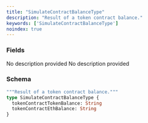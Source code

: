 ```yaml
---
title: "SimulateContractBalanceType"
description: "Result of a token contract balance."
keywords: ['SimulateContractBalanceType']
noindex: true
---
```


### Fields

<ResponseField name="tokenContractTokenBalance" type="String">
  No description provided
</ResponseField>

<ResponseField name="tokenContractEthBalance" type="String">
  No description provided
</ResponseField>

### Schema


```graphql 
"""Result of a token contract balance."""
type SimulateContractBalanceType {
  tokenContractTokenBalance: String
  tokenContractEthBalance: String
}
```
